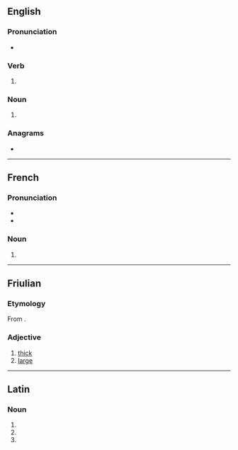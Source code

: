 ==English==

===Pronunciation===
* {{IPA|en|/ˈɡɹuːz/}}
{{rfap|en}}

===Verb===
{{head|en|verb form}}

# {{en-third-person singular of|grue}}

===Noun===
{{head|en|noun form}}

# {{plural of|en|grue}}

===Anagrams===
* {{anagrams|en|a=egrsu|Ruges|surge|urges}}

----

==French==

===Pronunciation===
* {{fr-IPA}}
* {{audio|fr|Fr-grue.ogg|audio}}

===Noun===
{{head|fr|noun plural form|g=f}}

# {{plural of|fr|grue}}

----

==Friulian==

===Etymology===
From {{inh|fur|la|grossus}}.

===Adjective===
{{head|fur|adjective}}

# [[thick]]
# [[large]]

----

==Latin==

===Noun===
{{la-noun-form|gruēs}}

# {{inflection of|la|grūs||nom|p}}
# {{inflection of|la|grūs||acc|p}}
# {{inflection of|la|grūs||voc|p}}